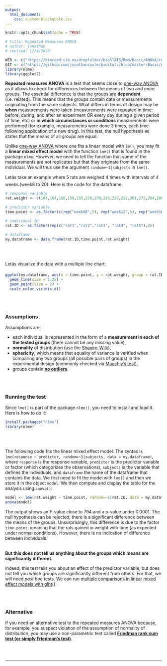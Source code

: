```yaml
---
output:
  html_document:
    css: custom-blockquote.css
---
```


```r
knitr::opts_chunk$set(echo = TRUE)

# title: Repeated Measures ANOVA
# author: jonathan
# revised: 12/4/2020 

WEB <- c("https://bioceed.uib.no/dropfolder/bioSTATS/Rmd/Basic/ANOVA/repeated.html")
GIT <- c("https://github.com/jonathansoule/biostats/blob/master/Basic/ANOVA/repeated.Rmd")
library(nlme)
library(ggplot2)
```
**Repeated measures ANOVA** is a test that seems close to [one-way ANOVA](http://biostats.w.uib.no/one-way-anova/){target="_blank"} as it allows to check for differences between the means of two and more groups. The essential difference is that the groups are **dependent** (i.e. related). This means that the groups contain data or measurements originating from the same subjects. What differs in terms of design may be **when** measurements were taken (measurements were repeated in time: before, during, and after an experiment OR every day during a given period of time, etc) or **in which circumstances or conditions** measurements were performed (for example, measurements were done 3 times, each time following application of a new drug). In this test, the null hypothesis `H0` states that the means of all groups are equal.

Unlike [one-way ANOVA](http://biostats.w.uib.no/one-way-anova/){target="_blank"} where one fits a linear model with `lm()`, you may fit a **linear mixed effect model** with the function `lme()` that is found in the package `nlme`. However, we need to tell the function that some of the measurements are not replicates but that they originate from the same individual. We will thus use the argument `random=~1|subjects` in `lme()`.

Letâs take an example where 5 rats are weighed 4 times with intervals of 4 weeks (week8 to 20). Here is the code for the dataframe:
```r
# response variable
rat.weight <- c(164,164,158,159,155,220,230,226,227,222,261,275,264,280,272,306,326,320,330,312)

# predictor variable 
time.point <- as.factor(c(rep("week08",5), rep("week12",5), rep("week16",5), rep("week20",5)))

# individual ID
rat.ID <- as.factor(rep(c("rat1","rat2","rat3", "rat4", "rat5"),4))

# dataframe
my.dataframe <- data.frame(rat.ID,time.point,rat.weight)
```
<br/><br/>

Letâs visualize the data with a multiple line chart:
```r
ggplot(my.dataframe, aes(x = time.point, y = rat.weight, group = rat.ID, color = rat.ID)) +
  geom_line(size = 1.25) +
  geom_point(size = 2) +
  scale_color_viridis_d()
```
<br/><br/>

### Assumptions

Assumptions are:

+ each individual is represented in the form of a **measurement in each of the tested groups** (there cannot be any missing value),
+ **normality** of distribution (use the  [Shapiro-Wilk](https://biostats.w.uib.no/test-for-normality-shapiro-wilks-test/){target="_blank"}),
+ **sphericity**, which means that equality of variance is verified when comparing any two groups (all possible pairs of groups) in the experimental design (commonly checked via [Mauchly's test](https://biostats.w.uib.no/test-for-sphericity-mauchly-test/){target="_blank"}), 
+ groups contain [**no outliers**](https://biostats.w.uib.no/finding-outliers/){target="_blank"}.

<br/><br/>

### Running the test

Since `lme()` is part of the package `nlme()`, you need to install and load it. Here is how to do it:

```r
install.packages("nlme")
library(nlme)
```
<br/><br/>

The following code fits the linear mixed effect model. The syntax is `lme(response ~ predictor, random=~1|subjects, data = my.dataframe)`, where `response` is the response variable, `predictor` is the predictor variable or factor (which categorizes the observations), `subjects` is the variable that defines the individuals, and `dataframe` the name of the dataframe that contains the data.
We first need to fit the model with `lme()` and then we store it in the object `model`. We then compute and display the table for the analysis using `anova()`:
```r
model <- lme(rat.weight ~ time.point, random=~1|rat.ID, data = my.dataframe)
anova(model)
```

The output shows an F-value close to 794 and a p-value under 0.0001. The null hypothesis can be rejected; there is a significant difference between the means of the groups. Unsurprisingly, this difference is due to the factor `time.point`, meaning that the rats gained in weight with time (as expected under normal conditions). However, there is no indication of difference between individuals.
<br/><br/>

**But this does not tell us anything about the groups which means are significantly different.**

Indeed, this test tells you about an effect of the predictor variable, but does not tell you which groups are significantly different from others. For that, we will need *post hoc* tests. We can run [multiple comparisons in linear mixed effect models with glht()](https://biostats.w.uib.no/post-hoc-tests-multiple-comparisons-in-linear-mixed-effect-models/){target="_blank"}.

<br/><br/>

### Alternative

If you need an alternative test to the repeated measures ANOVA because, for example, you suspect violation of the assumption of normality of distribution, you may use a non-parametric test called [**Friedman rank sum test (or simply Friedman's test)**](http://biostats.w.uib.no/friedmans-test/){target="_blank"}.


<br/><br/>

***
<!-- UNCOMMENT TO ACTIVATE
Get the Rmarkdown file corresponding to this page on [GitHub](`r GIT`){target="_blank"}.
-->

